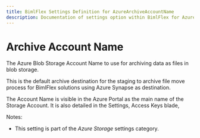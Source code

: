```yaml
---
title: BimlFlex Settings Definition for AzureArchiveAccountName
description: Documentation of settings option within BimlFlex for AzureArchiveAccountName
---
```

<head>
  <meta name="varigenceProduct" content="BimlFlex"></meta>
  <meta name="varigenceArticleType" content="Reference"></meta>
</head>

# Archive Account Name

The Azure Blob Storage Account Name to use for archiving data as files in blob storage.

This is the default archive destination for the staging to archive file move process for BimlFlex solutions using Azure Synapse as destination.

The Account Name is visible in the Azure Portal as the main name of the Storage Account. It is also detailed in the Settings, Access Keys blade,

Notes:

* This setting is part of the *Azure Storage* settings category.

